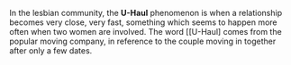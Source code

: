 In the lesbian community, the '''U-Haul''' phenomenon is when a relationship becomes very close, very fast, something which seems to happen more often when two women are involved. The word [[U-Haul] comes from the popular moving company, in reference to the couple moving in together after only a few dates.